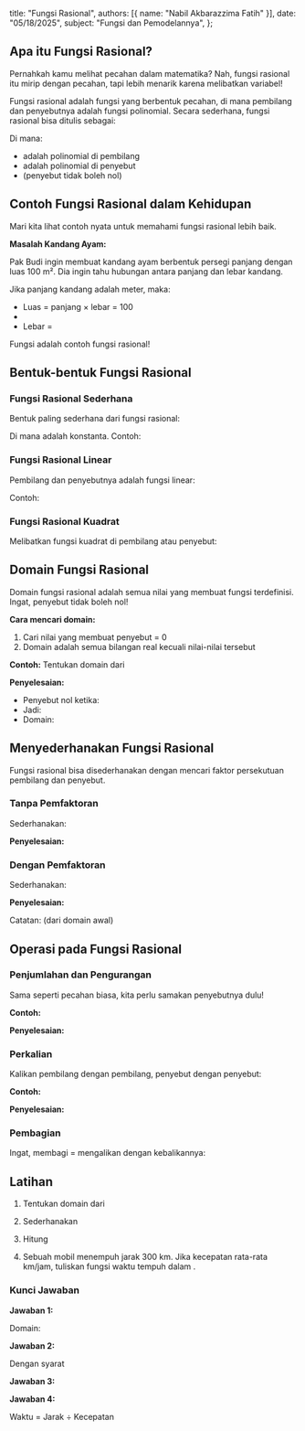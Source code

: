   title: "Fungsi Rasional",
  authors: [{ name: "Nabil Akbarazzima Fatih" }],
  date: "05/18/2025",
  subject: "Fungsi dan Pemodelannya",
};

## Apa itu Fungsi Rasional?

Pernahkah kamu melihat pecahan dalam matematika? Nah, fungsi rasional itu mirip dengan pecahan, tapi lebih menarik karena melibatkan variabel!

Fungsi rasional adalah fungsi yang berbentuk pecahan, di mana pembilang dan penyebutnya adalah fungsi polinomial. Secara sederhana, fungsi rasional bisa ditulis sebagai:

<BlockMath math="f(x) = \frac{P(x)}{Q(x)}" />

Di mana:

- <InlineMath math="P(x)" /> adalah polinomial di pembilang
- <InlineMath math="Q(x)" /> adalah polinomial di penyebut
- <InlineMath math="Q(x) \neq 0" /> (penyebut tidak boleh nol)

## Contoh Fungsi Rasional dalam Kehidupan

Mari kita lihat contoh nyata untuk memahami fungsi rasional lebih baik.

**Masalah Kandang Ayam:**

Pak Budi ingin membuat kandang ayam berbentuk persegi panjang dengan luas 100 m². Dia ingin tahu hubungan antara panjang dan lebar kandang.

Jika panjang kandang adalah <InlineMath math="x" /> meter, maka:

- Luas = panjang × lebar = 100
- <InlineMath math="x \times \text{lebar} = 100" />
- Lebar = <InlineMath math="\frac{100}{x}" />

Fungsi <InlineMath math="f(x) = \frac{100}{x}" /> adalah contoh fungsi rasional!

## Bentuk-bentuk Fungsi Rasional

### Fungsi Rasional Sederhana

Bentuk paling sederhana dari fungsi rasional:

<BlockMath math="f(x) = \frac{k}{x}" />

Di mana <InlineMath math="k" /> adalah konstanta. Contoh: <InlineMath math="f(x) = \frac{5}{x}" />

### Fungsi Rasional Linear

Pembilang dan penyebutnya adalah fungsi linear:

<BlockMath math="f(x) = \frac{ax + b}{cx + d}" />

Contoh: <InlineMath math="f(x) = \frac{2x + 3}{x - 1}" />

### Fungsi Rasional Kuadrat

Melibatkan fungsi kuadrat di pembilang atau penyebut:

<BlockMath math="f(x) = \frac{x^2 + 2x + 1}{x - 3}" />

## Domain Fungsi Rasional

Domain fungsi rasional adalah semua nilai <InlineMath math="x" /> yang membuat fungsi terdefinisi. Ingat, penyebut tidak boleh nol!

**Cara mencari domain:**

1. Cari nilai <InlineMath math="x" /> yang membuat penyebut = 0
2. Domain adalah semua bilangan real kecuali nilai-nilai tersebut

**Contoh:** Tentukan domain dari <InlineMath math="f(x) = \frac{x + 2}{x - 3}" />

**Penyelesaian:**

- Penyebut nol ketika: <InlineMath math="x - 3 = 0" />
- Jadi: <InlineMath math="x = 3" />
- Domain: <InlineMath math="D_f = \{x | x \neq 3, x \in \mathbb{R}\}" />

## Menyederhanakan Fungsi Rasional

Fungsi rasional bisa disederhanakan dengan mencari faktor persekutuan pembilang dan penyebut.

### Tanpa Pemfaktoran

Sederhanakan: <InlineMath math="f(x) = \frac{6x^2}{3x}" />

**Penyelesaian:**

<div className="flex flex-col gap-4">
  <BlockMath math="f(x) = \frac{6x^2}{3x}" />
  <BlockMath math="= \frac{6x \cdot x}{3x}" />
  <BlockMath math="= \frac{6x}{3} \cdot \frac{x}{x}" />
  <BlockMath math="= 2x" />
</div>

### Dengan Pemfaktoran

Sederhanakan: <InlineMath math="f(x) = \frac{x^2 - 4}{x - 2}" />

**Penyelesaian:**

<div className="flex flex-col gap-4">
  <BlockMath math="f(x) = \frac{x^2 - 4}{x - 2}" />
  <BlockMath math="= \frac{(x + 2)(x - 2)}{x - 2}" />
  <BlockMath math="= x + 2" />
</div>

Catatan: <InlineMath math="x \neq 2" /> (dari domain awal)

## Operasi pada Fungsi Rasional

### Penjumlahan dan Pengurangan

Sama seperti pecahan biasa, kita perlu samakan penyebutnya dulu!

**Contoh:** <InlineMath math="\frac{2}{x} + \frac{3}{x + 1}" />

**Penyelesaian:**

<div className="flex flex-col gap-4">
  <BlockMath math="\frac{2}{x} + \frac{3}{x + 1}" />
  <BlockMath math="= \frac{2(x + 1)}{x(x + 1)} + \frac{3x}{x(x + 1)}" />
  <BlockMath math="= \frac{2(x + 1) + 3x}{x(x + 1)}" />
  <BlockMath math="= \frac{2x + 2 + 3x}{x(x + 1)}" />
  <BlockMath math="= \frac{5x + 2}{x(x + 1)}" />
</div>

### Perkalian

Kalikan pembilang dengan pembilang, penyebut dengan penyebut:

<BlockMath math="\frac{a}{b} \times \frac{c}{d} = \frac{ac}{bd}" />

**Contoh:** <InlineMath math="\frac{x + 1}{x} \times \frac{2x}{x - 1}" />

**Penyelesaian:**

<BlockMath math="\frac{x + 1}{x} \times \frac{2x}{x - 1} = \frac{2x(x + 1)}{x(x - 1)} = \frac{2(x + 1)}{x - 1}" />

### Pembagian

Ingat, membagi = mengalikan dengan kebalikannya:

<BlockMath math="\frac{a}{b} \div \frac{c}{d} = \frac{a}{b} \times \frac{d}{c} = \frac{ad}{bc}" />

## Latihan

1. Tentukan domain dari <InlineMath math="f(x) = \frac{x + 3}{x^2 - 9}" />

2. Sederhanakan <InlineMath math="f(x) = \frac{x^2 - 1}{x + 1}" />

3. Hitung <InlineMath math="\frac{1}{x - 1} - \frac{2}{x + 1}" />

4. Sebuah mobil menempuh jarak 300 km. Jika kecepatan rata-rata <InlineMath math="v" /> km/jam, tuliskan fungsi waktu tempuh dalam <InlineMath math="v" />.

### Kunci Jawaban

**Jawaban 1:**

<div className="flex flex-col gap-4">
  <BlockMath math="x^2 - 9 = 0" />
  <BlockMath math="(x + 3)(x - 3) = 0" />
  <BlockMath math="x = -3 \text{ atau } x = 3" />
</div>

Domain: <InlineMath math="D_f = \{x | x \neq -3, x \neq 3, x \in \mathbb{R}\}" />

**Jawaban 2:**

<div className="flex flex-col gap-4">
  <BlockMath math="f(x) = \frac{x^2 - 1}{x + 1}" />
  <BlockMath math="= \frac{(x + 1)(x - 1)}{x + 1}" />
  <BlockMath math="= x - 1" />
</div>

Dengan syarat <InlineMath math="x \neq -1" />

**Jawaban 3:**

<div className="flex flex-col gap-4">
  <BlockMath math="\frac{1}{x - 1} - \frac{2}{x + 1}" />
  <BlockMath math="= \frac{(x + 1) - 2(x - 1)}{(x - 1)(x + 1)}" />
  <BlockMath math="= \frac{x + 1 - 2x + 2}{(x - 1)(x + 1)}" />
  <BlockMath math="= \frac{-x + 3}{(x - 1)(x + 1)}" />
</div>

**Jawaban 4:**

Waktu = Jarak ÷ Kecepatan

<BlockMath math="t(v) = \frac{300}{v}" />
